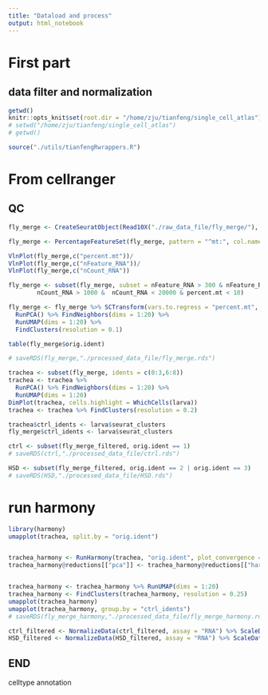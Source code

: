 ```yaml
---
title: "Dataload and process"
output: html_notebook
---
```


# First part
## data filter and normalization

```r
getwd()
knitr::opts_knit$set(root.dir = "/home/zju/tianfeng/single_cell_atlas")
# setwd("/home/zju/tianfeng/single_cell_atlas")
# getwd()
```


```r
source("./utils/tianfengRwrappers.R")
```


# From cellranger
## QC
```r
fly_merge <- CreateSeuratObject(Read10X("./raw_data_file/fly_merge/"), names.field = 2, names.delim = "-", project = "fly_merge", min.cells = 10, min.features = 200)

fly_merge <- PercentageFeatureSet(fly_merge, pattern = "^mt:", col.name = "percent.mt")

VlnPlot(fly_merge,c("percent.mt"))/
VlnPlot(fly_merge,c("nFeature_RNA"))/
VlnPlot(fly_merge,c("nCount_RNA"))

fly_merge <- subset(fly_merge, subset = nFeature_RNA > 300 & nFeature_RNA < 4000 & 
        nCount_RNA > 1000 &  nCount_RNA < 20000 & percent.mt < 10)
```

```r
fly_merge <- fly_merge %>% SCTransform(vars.to.regress = "percent.mt", verbose = F) %>% 
  RunPCA() %>% FindNeighbors(dims = 1:20) %>% 
  RunUMAP(dims = 1:20) %>% 
  FindClusters(resolution = 0.1)

table(fly_merge$orig.ident)

# saveRDS(fly_merge,"./processed_data_file/fly_merge.rds")
```

```r
trachea <- subset(fly_merge, idents = c(0:3,6:8))
trachea <- trachea %>% 
  RunPCA() %>% FindNeighbors(dims = 1:20) %>% 
  RunUMAP(dims = 1:20)
DimPlot(trachea, cells.highlight = WhichCells(larva))
trachea <- trachea %>% FindClusters(resolution = 0.2)

trachea$ctrl_idents <- larva$seurat_clusters
fly_merge$ctrl_idents <- larva$seurat_clusters

ctrl <- subset(fly_merge_filtered, orig.ident == 1)
# saveRDS(ctrl,"./processed_data_file/ctrl.rds")

HSD <- subset(fly_merge_filtered, orig.ident == 2 | orig.ident == 3)
# saveRDS(HSD,"./processed_data_file/HSD.rds")

```


# run harmony
```r
library(harmony)
umapplot(trachea, split.by = "orig.ident")


trachea_harmony <- RunHarmony(trachea, "orig.ident", plot_convergence = T, project.dim = F, assay.use = "SCT")
trachea_harmony@reductions[["pca"]] <- trachea_harmony@reductions[["harmony"]]


trachea_harmony <- trachea_harmony %>% RunUMAP(dims = 1:20)
trachea_harmony <- FindClusters(trachea_harmony, resolution = 0.25)
umapplot(trachea_harmony)
umapplot(trachea_harmony, group.by = "ctrl_idents")
# saveRDS(fly_merge_harmony,"./processed_data_file/fly_merge_harmony.rds") #已经经过分组处理了
```

```r
ctrl_filtered <- NormalizeData(ctrl_filtered, assay = "RNA") %>% ScaleData(assay = "RNA")
HSD_filtered <- NormalizeData(HSD_filtered, assay = "RNA") %>% ScaleData(assay = "RNA")
```

## END ##
celltype annotation
